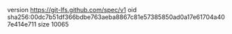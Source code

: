 version https://git-lfs.github.com/spec/v1
oid sha256:00dc7b51df366bdbe763aeba8867c81e57385850ad0a17e61704a407e414e711
size 10065
